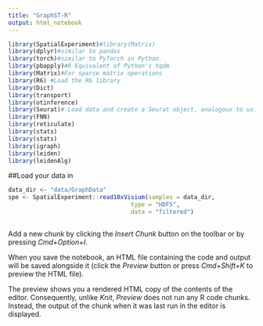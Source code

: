 ```yaml
---
title: "GraphST-R"
output: html_notebook
---
```



```r
library(SpatialExperiment)#library(Matrix) 
library(dplyr)#similar to pandas
library(torch)#similar to PyTorch in Python
library(pbapply)#R Equivalent of Python's tqdm
library(Matrix)#For sparse matrix operations
library(R6) #Load the R6 library
library(Dict)
library(transport)
library(otinference)
library(Seurat)# Load data and create a Seurat object, analogous to using scanpy
library(FNN) 
library(reticulate)
library(stats)
library(stats)
library(igraph)
library(leiden)
library(leidenAlg)


```

##Load your data in
```r
data_dir <- "data/GraphData"
spe <- SpatialExperiment::read10xVisium(samples = data_dir,
                                   type = "HDF5",
                                   data = "filtered")
```

```r

```

Add a new chunk by clicking the *Insert Chunk* button on the toolbar or by pressing *Cmd+Option+I*.

When you save the notebook, an HTML file containing the code and output will be saved alongside it (click the *Preview* button or press *Cmd+Shift+K* to preview the HTML file). 

The preview shows you a rendered HTML copy of the contents of the editor. Consequently, unlike *Knit*, *Preview* does not run any R code chunks. Instead, the output of the chunk when it was last run in the editor is displayed.

